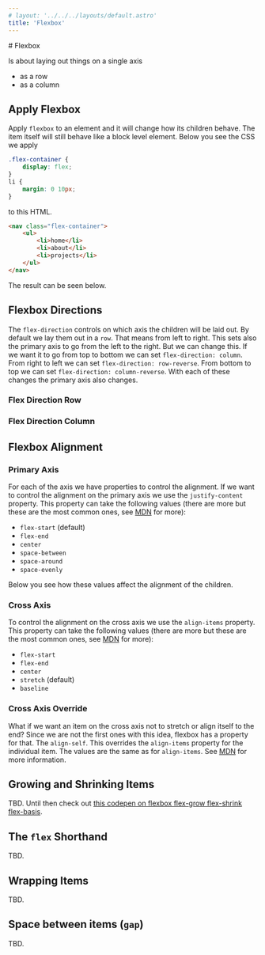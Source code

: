 ```yaml
---
# layout: '../../../layouts/default.astro'
title: 'Flexbox'
---
```




<DefaultLayout useGlobalCss={true}>
	<main>
		# Flexbox

Is about laying out things on a single axis

- as a row
- as a column

## Apply Flexbox

Apply `flexbox` to an element and it will change how its children behave. The item itself will still behave like a block level element. Below you see the CSS we apply

```css
.flex-container {
	display: flex;
}
li {
	margin: 0 10px;
}
```

to this HTML.

```html
<nav class="flex-container">
	<ul>
		<li>home</li>
		<li>about</li>
		<li>projects</li>
	</ul>
</nav>
```

The result can be seen below.

<div class="example">
	<Nav title="Flexbox" />
</div>

## Flexbox Directions

The `flex-direction` controls on which axis the children will be laid out. By default we lay them out in a `row`. That means from left to right. This sets also the primary axis to go from the left to the right. But we can change this. If we want it to go from top to bottom we can set `flex-direction: column`. From right to left we can set `flex-direction: row-reverse`. From bottom to top we can set `flex-direction: column-reverse`. With each of these changes the primary axis also changes.

### Flex Direction Row

<SvgFlexdirectionRow isFlexDirectionRow={true} />

### Flex Direction Column

<SvgFlexdirectionRow isFlexDirectionRow={false} />

## Flexbox Alignment

### Primary Axis

For each of the axis we have properties to control the alignment. If we want to control the alignment on the primary axis we use the `justify-content` property. This property can take the following values (there are more but these are the most common ones, see [MDN](https://developer.mozilla.org/en-US/docs/Web/CSS/justify-content) for more):

- `flex-start` (default)
- `flex-end`
- `center`
- `space-between`
- `space-around`
- `space-evenly`

Below you see how these values affect the alignment of the children.

<Alignment
	title="justify-content: flex-start"
	className="justify-content-start"
/>

<Alignment title="justify-content: flex-end" className="justify-content-end" />

<Alignment title="justify-content: center" className="justify-content-center" />

<Alignment
	title="justify-content: space-between"
	className="justify-content-space-between"
/>

<Alignment
	title="justify-content: space-around"
	className="justify-content-space-around"
/>

<Alignment
	title="justify-content: space-evenly"
	className="justify-content-space-evenly"
/>

### Cross Axis

To control the alignment on the cross axis we use the `align-items` property. This property can take the following values (there are more but these are the most common ones, see [MDN](https://developer.mozilla.org/en-US/docs/Web/CSS/align-items) for more):

- `flex-start`
- `flex-end`
- `center`
- `stretch` (default)
- `baseline`

<Alignment
	title="align-items: stretch"
	className="justify-content-center"
	alignItems="align-items-stretch"
/>
<Alignment
	title="align-items: flex-start"
	className="justify-content-center"
	alignItems="align-items-start"
/>

<Alignment
	title="align-items: baseline"
	className="justify-content-center"
	alignItems="align-items-baseline"
/>

<Alignment
	title="align-items: center"
	className="justify-content-center"
	alignItems="align-items-center"
/>
<Alignment
	title="align-items: flex-end"
	className="justify-content-center"
	alignItems="align-items-end"
/>

### Cross Axis Override

What if we want an item on the cross axis not to stretch or align itself to the end? Since we are not the first ones with this idea, flexbox has a property for that. The `align-self`. This overrides the `align-items` property for the individual item.
The values are the same as for `align-items`. See [MDN](https://developer.mozilla.org/en-US/docs/Web/CSS/align-self) for more information.

<Alignment
	title="align-self: flex-end"
	className="justify-content-center"
	alignItems="align-items-start"
	alignSelf="align-self-end"
	itemSelector={1}
/>

<Note text="We wont write out all combinations here since you can see the effect in the example for the cross-axis alignment." />

## Growing and Shrinking Items

TBD. Until then check out [this codepen on flexbox flex-grow flex-shrink flex-basis](https://codepen.io/ff6347/pen/BaXGovr/953d617ce222778ac7f8fc6dc2e4f49a).

## The `flex` Shorthand

TBD.

## Wrapping Items

TBD.

## Space between items (`gap`)

TBD.

</main>
</DefaultLayout>
